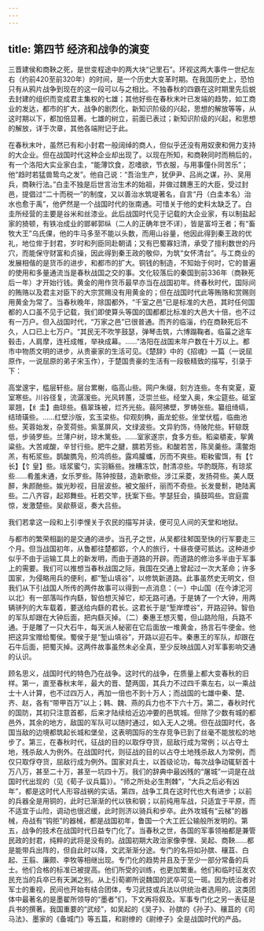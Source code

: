 ```yaml
---
---
---
```

title: 第四节 经济和战争的演变
---




三晋建侯和商鞅之死，是世变程途中的两大块“记里石”。环视这两大事件一世纪左右（约前420至前320年）的时间，是一个历史大变革时期。在我国历史上，恐怕只有从鸦片战争到现在的这一段可以与之相比。不独春秋的四霸在这时期里先后蜕去封建的组织而变成君主集权的七雄；其他好些在春秋末叶已发端的趋势，如工商业的发达，都市的扩大，战争的剧烈化，新知识阶级的兴起，思想的解放等等，从这时期以下，都加倍显著。七雄的树立，前面已表过；新知识阶级的兴起，和思想的解放，详于次章，其他各端附记于此。

在春秋末叶，虽然已有和小封君一般阔绰的商人，但似乎还没有用奴隶和佣力支持的大企业。但在战国时代这种企业却出现了。以现在所知，和商鞅同时而稍后的，有一个洛阳大实业家白圭，“能薄饮食，忍嗜欲，节衣服，与用事僮仆同苦乐”；他“趋时若猛兽鸷鸟之发”。他自己说：“吾治生产，犹伊尹、吕尚之谋，孙、吴用兵，商鞅行法。”白圭不独是后世言治生术的始祖，并做过魏惠王的大臣，受过封邑，提倡过“二十而税一”的制度，又以善治水筑堤著名，自言“丹（白圭本名）治水也愈于禹”，他俨然是一个战国时代的张南通。可惜关于他的史料太缺乏了。白圭所经营的主要是谷米和丝漆业。此后战国时代见于记载的大企业家，有以制盐起家的猗顿，有铁冶成业的邯郸郭纵（二人的正确年世不详），皆是富埒王者；有“畜牧大王”乌氏倮，他的牛马多至不能以头数，而用山谷量，他因此得到秦王政的优礼，地位侔于封君，岁时和列臣同赴朝请；又有巴蜀寡妇清，承受了擅利数世的丹穴，而能保守财富和贞操，因此得到秦王政的敬仰，为筑“女怀清台”。与工商业的发展相偕的是货币的进步，和都市的扩大。铜钱的制造，不知始于何时，它的普遍的使用和多量通流当是春秋战国之交的事。文化较落后的秦国到前336年（商鞅死后一年）才开始行钱。黄金的用作货币最早亦当在战国初年。终春秋时代，国际间的贿赂以及君主对臣下的大宗赏赐没有用黄金的；但在战国时代此等贿赂和赏赐则用黄金为常了。当春秋晚年，除国都外，“千室之邑”已是标准的大邑，其时任何国都的人口虽不见于记载，我们即使算头等国的国都都比标准的大邑大十倍，也不过有一万户。但入战国时代，“万家之邑”已很普通。而齐的临淄，约在商鞅死后不久，人口已上七万户。“其民无不吹竽鼓瑟，弹琴击筑，六博蹋鞠者。临菑之途车毂击，人肩摩，连衽成帷，举袂成幕。……”洛阳在战国末年户数在十万以上。都市中物质文明的进步，从贵豪家的生活可见。《楚辞》中的《招魂》一篇（一说屈原作，一说屈原的弟子宋玉作），于楚国贵豪的生活有一段极精致的描写，引录于下：

高堂邃宇，槛层轩些。层台累榭，临高山些。网户朱缀，刻方连些。冬有穾夏，夏室寒些。川谷径复，流潺湲些。光风转蕙，泛崇兰些。经堂入奥，朱尘筵些。砥室翠翘，【纟圭】曲琼些。翡翠珠被，烂齐光些。蒻阿拂壁，罗帱张些。纂组绮缟，结琦璜些。……红壁沙版，玄玉梁些。仰观刻桷，画龙蛇些。坐堂伏槛，临曲池些。芙蓉始发，杂芰荷些。紫茎屏风，文绿波些。文异豹饰，侍陂陀些。轩辌既低，步骑罗些。兰薄户树，琼木篱些。……室家遂宗，食多方些。稻粢穱麦，挐黄粱些。大苦咸酸，辛甘行些。肥牛之腱，臑若芳些。和酸若苦，陈吴羹些。濡鳖炮羔，有柘浆些。鹊酸臇凫，煎鸿鸧些。露鸡臛蠵，厉而不爽些。粔籹蜜饵，有【饣长】【饣皇】些。瑶浆蜜勺，实羽觞些。挫糟冻饮，酎清凉些。华酌既陈，有琼浆些……肴羞未通，女乐罗些。陈钟按鼓，造新歌些。涉江采菱，发扬荷些。美人既醉，朱颜酏些。娭光眇视，目层波些。被文服纤，丽而不奇些。长发曼鬋，艳陆离些。二八齐容，起郑舞些。衽若交竿，抚案下些。竽瑟狂会，搷鼓鸣些。宫庭震惊，发激楚些。吴歈蔡讴，奏大吕些。

我们若拿这一段和上引李悝关于农民的描写并读，便可见人间的天堂和地狱。

与都市的繁荣相副的是交通的进步。当孔子之世，从吴都往邾国至快的行军要走三个月。但当战国初年，从鲁都往楚都郢，个人的旅行，十昼夜便可抵达。这种进步似乎不由于运输工具上的新发明，而由于道路的开辟。而道路的修治多半由于军事上的需要。我们可以推想当春秋战国之际，我国在交通上曾起过一次大革命；许多国家，为侵略用兵的便利，都“堑山填谷”，以修筑新道路。此事虽然史无明文，但我们从下引战国人所传的两件故事可以得到一点消息：（一）中山国（在今滹沱河以北）有一部落叫作禸繇，智伯想灭掉它，却无路可通。于是铸了一个大钟，用两辆骈列的大车载着，要送给禸繇的君长。这君长于是“堑岸堙谷”，开路迎钟。智伯的军队却跟在大钟后面，把禸繇灭掉。（二）秦惠王想灭蜀，但山路险阻，兵路不通。于是雕了一只大石牛，每天派人秘密在它后面放一堆黄金，扬言石牛便金。他把这异宝赠给蜀侯。蜀侯于是“堑山填谷”，开路以迎石牛。秦惠王的军队，却跟在石牛后面，把蜀灭掉。这两件故事虽然未必全真，至少反映战国人对军事影响交通的认识。

顾名思义，战国时代的特色乃在战争。这时代的战争，在质量上都大变春秋的旧样。第一，直至春秋末年，最大的晋、楚两国，其兵力不过四千乘左右，以一乘战士十人计算，也不过四万人，再加一倍也不到十万人；而战国的七雄中秦、楚、齐、赵，各有“带甲百万”以上；韩、魏、燕的兵力也不下六十万。第二，春秋时代的国防，其初只注意首都，后来才陆续给近边冲要的邑筑城。但除了少数有城的都邑外，其余的地方，敌国的军队可以随时通过，如入无人之境。但在战国时代，各国当敌的边境都筑起长城和堡垒，这表明国际的生存竞争已到了丝毫不能放松的地步了。第三，在春秋时代，征战的目的以取俘夺货，屈敌行成为常例；以占夺土地，残杀敌人为例外。在战国时代，则征战的目的以占夺土地残杀敌人为常例，而仅只取俘夺货，屈敌行成为例外。国家对兵士，以首级论功，每次战争动辄斩首十万八万，甚至二十万，甚至一坑四十万。我们的辞典中最凶残的“屠城”一词是在战国时代出现的（见《荀子·议兵篇》）。“师之所处必生荆棘”，“大兵之后必有凶年”，都是这时代人形容战祸的实话。第四，战争工具在这时代也大有进步；以前的兵器全是用铜的，此时已渐渐的代以铁和钢；以前纯用车战，只适宜于平原，而不适宜于山险，调动也很迟缓，此时则济以骑兵和步卒。此外攻城有“云梯”的器械，舟战有“钩拒”的器械，都是战国初年，鲁国一个大工匠公输般所发明的。第五，战争的技术在战国时代日益专门化了。当春秋之世，各国的军事领袖都是兼管民政的封君，纯粹的武将是没有的。战国初期大政治家像李悝、吴起、商鞅……都是能带兵出阵的，但自此时以降，文武渐渐分途。专门的名将如孙膑、穰苴、白起、王翦、廉颇、李牧等相继出现。专门化的趋势并且及于至少一部分常备的兵士。他们合格的标准已被提高。他们所受的训练，也更加繁重。他们和临时征发农民充当的兵卒已有天渊之别。从上引荀卿所说魏国的武卒可见一斑。因为统治者对军士的重视，民间也开始有结合团体，专习武技或兵法以供统治者选用的。这类团体中最著名的是墨翟所领导的“墨者”们，下文再将叙及。军事专门化之另一表征是兵书的撰著。我国重要的“武经”，如吴起的《吴子》、孙膑的《孙子》、穰苴的《司马法》、墨家的《备城门》等五篇，和尉缭的《尉缭子》全是战国时代的产品。
